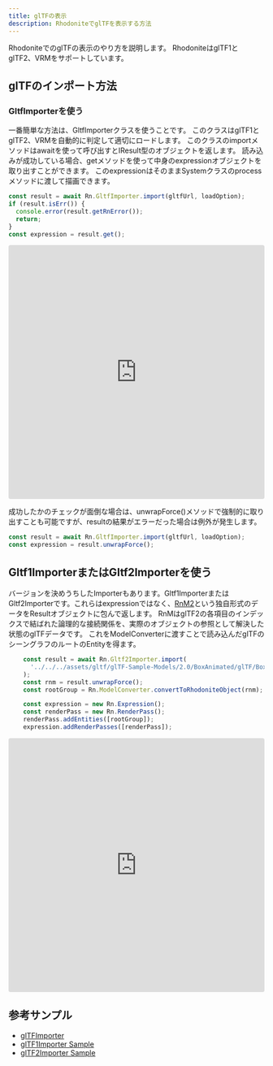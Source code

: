 ```yaml
---
title: glTFの表示
description: RhodoniteでglTFを表示する方法
---
```



<DocLayout>

RhodoniteでのglTFの表示のやり方を説明します。
RhodoniteはglTF1とglTF2、VRMをサポートしています。

## glTFのインポート方法

### GltfImporterを使う
一番簡単な方法は、GltfImporterクラスを使うことです。
このクラスはglTF1とglTF2、VRMを自動的に判定して適切にロードします。
このクラスのimportメソッドはawaitを使って呼び出すとIResult型のオブジェクトを返します。
読み込みが成功している場合、getメソッドを使って中身のexpressionオブジェクトを取り出すことができます。
このexpressionはそのままSystemクラスのprocessメソッドに渡して描画できます。

```typescript
const result = await Rn.GltfImporter.import(gltfUrl, loadOption);
if (result.isErr()) {
  console.error(result.getRnError());
  return;
}
const expression = result.get();
```

<iframe src="https://codesandbox.io/embed/yl3gf2?view=preview&module=%2Fsrc%2Findex.ts"
     style="width:100%; height: 500px; border:0; border-radius: 4px; overflow:hidden;"
     title="Rhodonite_example (loading glTF)"
     allow="accelerometer; ambient-light-sensor; camera; encrypted-media; geolocation; gyroscope; hid; microphone; midi; payment; usb; vr; xr-spatial-tracking"
     sandbox="allow-forms allow-modals allow-popups allow-presentation allow-same-origin allow-scripts"
   ></iframe>

成功したかのチェックが面倒な場合は、unwrapForce()メソッドで強制的に取り出すことも可能ですが、resultの結果がエラーだった場合は例外が発生します。

```typescript
const result = await Rn.GltfImporter.import(gltfUrl, loadOption);
const expression = result.unwrapForce();
```

## Gltf1ImporterまたはGltf2Importerを使う

バージョンを決めうちしたImporterもあります。Gltf1ImporterまたはGltf2Importerです。これらはexpressionではなく、[RnM2](https://github.com/actnwit/RhodoniteTS/blob/master/src/types/RnM2.ts)という独自形式のデータをResultオブジェクトに包んで返します。
RnMはglTF2の各項目のインデックスで結ばれた論理的な接続関係を、実際のオブジェクトの参照として解決した状態のglTFデータです。
これをModelConverterに渡すことで読み込んだglTFのシーングラフのルートのEntityを得ます。

```typescript
    const result = await Rn.Gltf2Importer.import(
      '../../../assets/gltf/glTF-Sample-Models/2.0/BoxAnimated/glTF/BoxAnimated.gltf'
    );
    const rnm = result.unwrapForce();
    const rootGroup = Rn.ModelConverter.convertToRhodoniteObject(rnm);

    const expression = new Rn.Expression();
    const renderPass = new Rn.RenderPass();
    renderPass.addEntities([rootGroup]);
    expression.addRenderPasses([renderPass]);
```

<iframe src="https://codesandbox.io/embed/3lcjc5?view=preview&module=%2Fsrc%2Findex.ts"
     style="width:100%; height: 500px; border:0; border-radius: 4px; overflow:hidden;"
     title="Rhodonite_example (loading glTF, RnM2 to Rn entity)"
     allow="accelerometer; ambient-light-sensor; camera; encrypted-media; geolocation; gyroscope; hid; microphone; midi; payment; usb; vr; xr-spatial-tracking"
     sandbox="allow-forms allow-modals allow-popups allow-presentation allow-same-origin allow-scripts"
   ></iframe>

## 参考サンプル

- [glTFImporter](https://github.com/actnwit/RhodoniteTS/tree/master/samples/test_e2e/GltfImporter-draco-extension)
- [glTF1Importer Sample](https://github.com/actnwit/RhodoniteTS/tree/master/samples/test_e2e/Gltf1Importer)
- [glTF2Importer Sample](https://github.com/actnwit/RhodoniteTS/tree/master/samples/test_e2e/Gltf2Importer)

</DocLayout>
